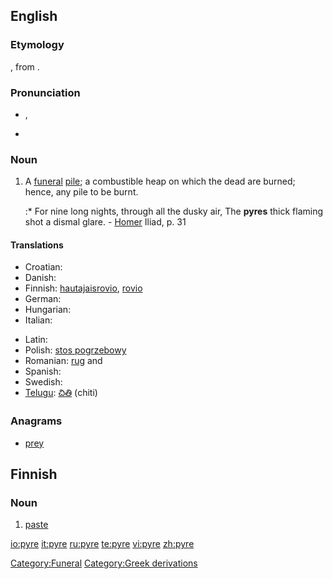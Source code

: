 {{wikipedia}}
==English==

===Etymology===
{{etyl|la}} {{term|pyra||pyre, funeral pile|lang=la}}, from {{etyl|grc}} {{term|sc=polytonic|πῦρ|tr=pūr||fire|lang=grc}}.

===Pronunciation===
* {{IPA|/ˈpaɪɚ/}}, {{SAMPA|/"paI@/}}
* {{rhymes|aɪə(r)}}

===Noun===
{{en-noun}}

# A [[funeral]] [[pile]]; a combustible heap on which the dead are burned; hence, any pile to be burnt.
#:* For nine long nights, through all the dusky air, The '''pyres''' thick flaming shot a dismal glare. - [[Homer]] Iliad, p. 31

====Translations====
{{trans-top|a funeral pile}}
* Croatian: {{t|hr|lomača|f|alt=lòmača}}
* Danish: {{t-|da|ild}}
* Finnish: [[hautajaisrovio]], [[rovio]]
* German: {{t-|de|Scheiterhaufen|m}}
* Hungarian: {{t-|hu|máglya}}
* Italian: {{t+|it|pira|f}}
{{trans-mid}}
* Latin: {{t-|la|rogus|m}}
* Polish: [[stos pogrzebowy]] {{m}}
* Romanian: [[rug]] {{f}} and {{m}}
* Spanish: {{t+|es|pira|f}}
* Swedish: {{t+|sv|eld}}
* [[Telugu]]: [[చితి]] (chiti)
{{trans-bottom}}

===Anagrams===
* [[prey]]


[[Category:Funeral]]
[[Category:Greek derivations]]

==Finnish==
{{Finnish index|p|y}}

===Noun===

{{fi-noun}}

# [[paste]]

[[io:pyre]]
[[it:pyre]]
[[ru:pyre]]
[[te:pyre]]
[[vi:pyre]]
[[zh:pyre]]